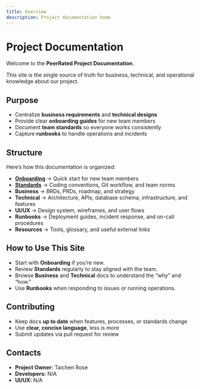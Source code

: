 ```yaml
---
title: Overview
description: Project documentation home
---
```


# Project Documentation

Welcome to the **PeerRated Project Documentation**.  

This site is the single source of truth for business, technical, and operational knowledge about our project.

## Purpose

- Centralize **business requirements** and **technical designs**
- Provide clear **onboarding guides** for new team members
- Document **team standards** so everyone works consistently
- Capture **runbooks** to handle operations and incidents

## Structure

Here’s how this documentation is organized:

- **[Onboarding](/onboarding)** → Quick start for new team members
- **[Standards](/standards)** → Coding conventions, Git workflow, and team norms
- **Business** → BRDs, PRDs, roadmap, and strategy
- **Technical** → Architecture, APIs, database schema, infrastructure, and features
- **UI/UX** → Design system, wireframes, and user flows
- **Runbooks** → Deployment guides, incident response, and on-call procedures
- **Resources** → Tools, glossary, and useful external links

## How to Use This Site

- Start with **Onboarding** if you’re new.
- Review **Standards** regularly to stay aligned with the team.
- Browse **Business** and **Technical** docs to understand the “why” and “how.”
- Use **Runbooks** when responding to issues or running operations.


## Contributing

- Keep docs **up to date** when features, processes, or standards change
- Use **clear, concise language**, less is more
- Submit updates via pull request for review


## Contacts

- **Project Owner:** Taichen Rose
- **Developers:** N/A
- **UI/UX:** N/A
